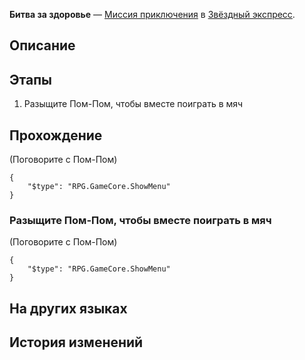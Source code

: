 {{Дополнить|Диалоги.}}
{{Миссия Инфобокс
|id              = 4050026
|Название        = 
|Изображение     = Миссия Освоения Битва за здоровье.png
|Тип             = Миссия приключения
|События         = 
|Глава           = 
|Условия         = 
|Персонажи       = Первопроходец; Пом-Пом
|СтартЛокация    = Общий вагон
|Мир             = Звёздный экспресс
|Локации         = Общий вагон
|Предыдущая      = 
|Следующая       = 
|Награды         = Журнал приключений*1; Leaf of Imaginary*1; Кредиты*8 000
}}
'''Битва за здоровье''' — [[Миссия приключения]] в [[Звёздный экспресс]].

==Описание==
{{Описание|<!--официальное описание из Перекрёстка судеб-->}}

==Этапы==
# Разыщите Пом-Пом, чтобы вместе поиграть в мяч

==Прохождение==
{{Дополнить}}



;(Поговорите с Пом-Пом)
<!--Unknown TalkSentence: 405000000-->
<pre>{
	"$type": "RPG.GameCore.ShowMenu"
}</pre>
{{Диалог Конец}}

===Разыщите Пом-Пом, чтобы вместе поиграть в мяч===
{{Описание миссии|локация=Общий вагон|Пом-Пом нужна ваша помощь в тренировке бросков...}}
{{Диалог Начало}}


;(Поговорите с Пом-Пом)
<!--Unknown TalkSentence: 405000000-->
<pre>{
	"$type": "RPG.GameCore.ShowMenu"
}</pre>
{{Диалог Конец}}

==На других языках==
{{На других языках
|en   = Battle for Health
|zhs  = 健康大作战
|zht  = 健康大作戰
|ja   = 健康大作戦
|ko   = 건강 대작전
|es   = La batalla por la salud
|fr   = Bataille pour la santé
|ru   = Битва за здоровье
|th   = สงครามเพื่อสุขภาพ
|vi   = Đại Chiến Sức Khỏe
|de   = Kampf um die Gesundheit
|id   = Pertempuran Kesehatan
|pt   = Batalha por Saúde
}}

==История изменений==
{{История изменений|2.7}}
